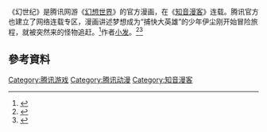 {{expand|time=2015-04-23T09:31:08+00:00}}
《幻世纪》是腾讯网游《[[幻想世界|幻想世界]]》的官方漫画，在《[[知音漫客|知音漫客]]》连载。腾讯官方也建立了网络连载专区，漫画讲述梦想成为“捕快大英雄”的少年伊尘刚开始冒险旅程，就被突然来的怪物追赶。<ref>{{Cite news|url=http://games.qq.com/a/20101009/000154.htm|title=《幻想世界》官方漫画《幻世纪》|language=zh-cn|publisher=腾讯|author=|date=2010年10月9日|accessdate=2015-04-23|archive-date=2018-10-03|archive-url=https://web.archive.org/web/20181003223319/http://games.qq.com/a/20101009/000154.htm|dead-url=no}}</ref>作者[[小发|小发]]。<ref>{{Cite news|url=http://games.sina.com.cn/o/n/2010-10-09/1607441957.shtml|title=幻想世界漫画幻世纪第2回网络连载上线|language=zh-cn|publisher=新浪|author=|date=2010年10月9日|accessdate=2015-04-23|archive-date=2016-03-04|archive-url=https://web.archive.org/web/20160304093526/http://games.sina.com.cn/o/n/2010-10-09/1607441957.shtml|dead-url=no}}</ref><ref>{{Cite news|url=http://games.enet.com.cn/article/A1120101009144.html|title=《幻想世界》官方漫画《幻世纪》第二回网络连载上线|language=zh-cn|publisher=eNet游戏资讯|author=eNet游戏|date=2010-10-09|accessdate=2015-04-23|archive-url=https://web.archive.org/web/20160305154036/http://games.enet.com.cn/article/A1120101009144.html|archive-date=2016-03-05|dead-url=yes}}</ref>

== 參考資料 ==
{{Reflist}}

[[Category:腾讯游戏|Category:腾讯游戏]]
[[Category:腾讯动漫|Category:腾讯动漫]]
[[Category:知音漫客|Category:知音漫客]]